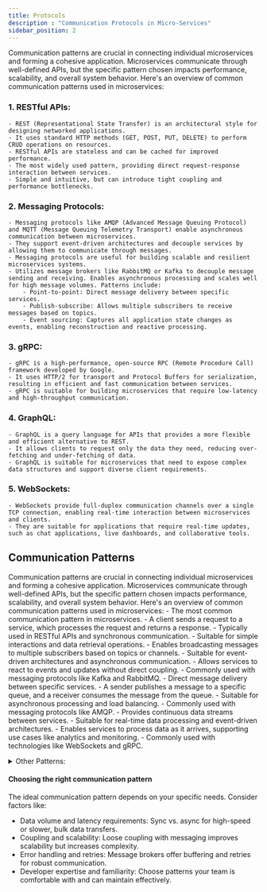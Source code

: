 ```yaml
---
title: Protocols
description : "Communication Protocols in Micro-Services"
sidebar_position: 2
---
```



Communication patterns are crucial in connecting individual microservices and forming a cohesive application.
Microservices communicate through well-defined APIs, but the specific pattern chosen impacts performance, scalability, and overall system behavior.
Here's an overview of common communication patterns used in microservices:

### 1. RESTful APIs:
    - REST (Representational State Transfer) is an architectural style for designing networked applications.
    - It uses standard HTTP methods (GET, POST, PUT, DELETE) to perform CRUD operations on resources.
    - RESTful APIs are stateless and can be cached for improved performance.
    - The most widely used pattern, providing direct request-response interaction between services.
    - Simple and intuitive, but can introduce tight coupling and performance bottlenecks.
### 2. Messaging Protocols:
    - Messaging protocols like AMQP (Advanced Message Queuing Protocol) and MQTT (Message Queuing Telemetry Transport) enable asynchronous communication between microservices.
    - They support event-driven architectures and decouple services by allowing them to communicate through messages.
    - Messaging protocols are useful for building scalable and resilient microservices systems.
    - Utilizes message brokers like RabbitMQ or Kafka to decouple message sending and receiving. Enables asynchronous processing and scales well for high message volumes. Patterns include:
        - Point-to-point: Direct message delivery between specific services.
        - Publish-subscribe: Allows multiple subscribers to receive messages based on topics.
        - Event sourcing: Captures all application state changes as events, enabling reconstruction and reactive processing.
### 3. gRPC:
    - gRPC is a high-performance, open-source RPC (Remote Procedure Call) framework developed by Google.
    - It uses HTTP/2 for transport and Protocol Buffers for serialization, resulting in efficient and fast communication between services.
    - gRPC is suitable for building microservices that require low-latency and high-throughput communication.

### 4. GraphQL:
    - GraphQL is a query language for APIs that provides a more flexible and efficient alternative to REST.
    - It allows clients to request only the data they need, reducing over-fetching and under-fetching of data.
    - GraphQL is suitable for microservices that need to expose complex data structures and support diverse client requirements.

### 5. WebSockets:
    - WebSockets provide full-duplex communication channels over a single TCP connection, enabling real-time interaction between microservices and clients.
    - They are suitable for applications that require real-time updates, such as chat applications, live dashboards, and collaborative tools.

## Communication Patterns
Communication patterns are crucial in connecting individual microservices and forming a cohesive application.
Microservices communicate through well-defined APIs, but the specific pattern chosen impacts performance, scalability, and overall system behavior.
Here's an overview of common communication patterns used in microservices:
<Tabs>
  <TabItem value="Request-Response">
    - The most common communication pattern in microservices.
    - A client sends a request to a service, which processes the request and returns a response.
    - Typically used in RESTful APIs and synchronous communication.
    - Suitable for simple interactions and data retrieval operations.
  </TabItem>
  <TabItem value="Publish-Subscribe">
    - Enables broadcasting messages to multiple subscribers based on topics or channels.
    - Suitable for event-driven architectures and asynchronous communication.
    - Allows services to react to events and updates without direct coupling.
    - Commonly used with messaging protocols like Kafka and RabbitMQ.
  </TabItem>
  <TabItem value="Point-to-Point">
    - Direct message delivery between specific services.
    - A sender publishes a message to a specific queue, and a receiver consumes the message from the queue.
    - Suitable for asynchronous processing and load balancing.
    - Commonly used with messaging protocols like AMQP.
  </TabItem>
  <TabItem value="Streaming">
    - Provides continuous data streams between services.
    - Suitable for real-time data processing and event-driven architectures.
    - Enables services to process data as it arrives, supporting use cases like analytics and monitoring.
    - Commonly used with technologies like WebSockets and gRPC.
  </TabItem>
</Tabs>


<details>
  <summary> Other Patterns:</summary>
  - **API Gateway:** Aggregates multiple microservice APIs into a single entry point, simplifying external access and enforcing security policies.
  - **Service Discovery:** Enables dynamic discovery of service locations within the network, facilitating communication without pre-configured addresses.
</details>

#### Choosing the right communication pattern
The ideal communication pattern depends on your specific needs. Consider factors like:
- Data volume and latency requirements: Sync vs. async for high-speed or slower, bulk data transfers.
- Coupling and scalability: Loose coupling with messaging improves scalability but increases complexity.
- Error handling and retries: Message brokers offer buffering and retries for robust communication.
- Developer expertise and familiarity: Choose patterns your team is comfortable with and can maintain effectively.




